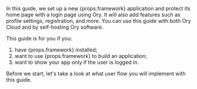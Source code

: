 
<p>
  In this guide, we set up a new {props.framework} application and protect its
  home page with a login page using Ory. It will also add features such as
  profile settings, registration, and more. You can use this guide with both Ory
  Cloud and by self-hosting Ory software.
</p>

This guide is for you if you:

<ol>
  <li>
    have {props.framework} installed;
  </li>
  <li>want to use {props.framework} to build an application;</li>
  <li>want to show your app only if the user is logged in.</li>
</ol>

Before we start, let's take a look at what user flow you will implement with
this guide.

<VideoEmbed mp4={props.mp4} webm={props.webm} />
